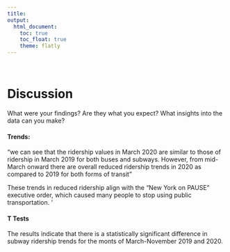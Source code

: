 ```yaml
---
title: 
output: 
  html_document:
    toc: true
    toc_float: true
    theme: flatly
---
```

<br>

# Discussion 
What were your findings? Are they what you expect? What insights into the data can you make?

#### Trends: 
"we can see that the ridership values in March 2020 are similar to those of ridership in March 2019 for both buses and subways. However, from mid-March onward there are overall reduced ridership trends in 2020 as compared to 2019 for both forms of transit" 

These trends in reduced ridership align with the "New York on PAUSE" executive order, which caused many people to stop using public transportation.  '

#### T Tests

The results indicate that there is a statistically significant difference in subway ridership trends for the monts of March-November 2019 and 2020. 
